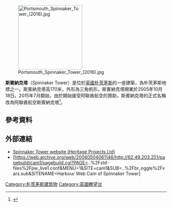 [[File:Portsmouth_Spinnaker_Tower_(2016).jpg|200px]]

'''斯賓納克塔'''（Spinnaker Tower）是位於[[英國|英國]][[朴茨茅斯|朴茨茅斯]]的一座建築，為朴茨茅斯地標之一。斯賓納克塔高170米，外形為三角帆形。斯賓納克塔開業於2005年10月18日。2015年7月開始，由於開始接受阿聯酋航空的贊助，斯賓納克塔的正式名稱改為阿聯酋航空斯賓納克塔<ref>{{cite news|title=Spinnaker Tower renamed after Emirates deal|work=Insider Media|first=Muhammad|last=Aldalou|date=5 June 2015|url=http://www.insidermedia.com/insider/south-east/140942-spinnaker-tower-renamed-after-emirates-deal/|accessdate=5 June 2015|archive-date=2015-06-10|archive-url=https://web.archive.org/web/20150610050952/http://www.insidermedia.com/insider/south-east/140942-spinnaker-tower-renamed-after-emirates-deal/|dead-url=no}}</ref>。
==參考資料==
{{Reflist}}
==外部連結==
{{Commons category|Spinnaker Tower}}
* [http://www.spinnakertower.co.uk Spinnaker Tower website (Heritage Projects Ltd)] {{Wayback|url=http://www.spinnakertower.co.uk/ |date=20201005175057 }}
* [https://web.archive.org/web/20060504061146/http://62.49.203.251/pagebuild/cam1/pagebuild.cgi?PAGE=..%2Fstd-files%2Fpw_live1.conf&MENU=1&SITE=cam1&SUB=..%2Fbr_oggle%2Fvars.sub&SITENAME=Harbour Web Cam of Spinnaker Tower]
{{英國建築小作品}}
[[Category:朴茨茅斯建筑物|Category:朴茨茅斯建筑物]]
[[Category:英國瞭望台|Category:英國瞭望台]]